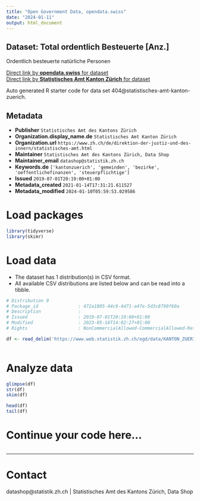 ```yaml
---
title: "Open Government Data, opendata.swiss"
date: "2024-01-11"
output: html_document
---
```


## Dataset: Total ordentlich Besteuerte [Anz.]

Ordentlich besteuerte natürliche Personen

[Direct link by **opendata.swiss** for dataset](https://opendata.swiss/de/dataset/total-ordentlich-besteuerte-anz)<br>
[Direct link by **Statistisches Amt Kanton Zürich** for dataset](https://www.zh.ch/de/politik-staat/gemeinden/gemeindeportraet.html)

Auto generated R starter code for data set 404@statistisches-amt-kanton-zuerich.

## Metadata

- **Publisher** `Statistisches Amt des Kantons Zürich`
- **Organization.display_name.de** `Statistisches Amt Kanton Zürich`
- **Organization.url** `https://www.zh.ch/de/direktion-der-justiz-und-des-innern/statistisches-amt.html`
- **Maintainer** `Statistisches Amt des Kantons Zürich, Data Shop`
- **Maintainer_email** `datashop@statistik.zh.ch`
- **Keywords.de** `['kantonzuerich', 'gemeinden', 'bezirke', 'oeffentlichefinanzen', 'steuerpflichtige']`
- **Issued** `2019-07-01T20:19:00+01:00`
- **Metadata_created** `2021-01-14T17:31:21.611527`
- **Metadata_modified** `2024-01-10T05:59:53.029586`


# Load packages

```r

library(tidyverse)
library(skimr)

```

# Load data

-   The dataset has 1 distribution(s) in CSV format.
-   All available CSV distributions are listed below and can be read into a tibble.

```r

# Distribution 0
# Package_id               : 472a1805-44c9-4d71-a47e-5d3c8790f60a
# Description              : 
# Issued                   : 2019-07-01T20:19:00+01:00
# Modified                 : 2023-05-16T14:02:27+01:00
# Rights                   : NonCommercialAllowed-CommercialAllowed-ReferenceRequired

df <- read_delim('https://www.web.statistik.zh.ch/ogd/data/KANTON_ZUERICH_830.csv')



```

# Analyze data

```r

glimpse(df)
str(df)
skim(df)

head(df)
tail(df)

```

# Continue your code here...

```r

```

------------------------------------------------------------------------

# Contact

datashop@statistik.zh.ch | Statistisches Amt des Kantons Zürich, Data Shop

